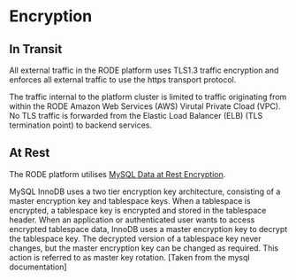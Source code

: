 # Encryption

## In Transit
All external traffic in the RODE platform uses TLS1.3 traffic encryption and enforces all external traffic to use the https transport protocol.

The traffic internal to the platform cluster is limited to traffic originating from within the RODE Amazon Web Services (AWS) Virutal Private Cload (VPC). No TLS traffic is forwarded from the Elastic Load Balancer (ELB) (TLS termination point) to backend services.

## At Rest
The RODE platform utilises [MySQL Data at Rest Encryption](https://dev.mysql.com/doc/refman/8.0/en/innodb-data-encryption.html).

MySQL InnoDB uses a two tier encryption key architecture, consisting of a master encryption key and tablespace keys. When a tablespace is encrypted, a tablespace key is encrypted and stored in the tablespace header. When an application or authenticated user wants to access encrypted tablespace data, InnoDB uses a master encryption key to decrypt the tablespace key. The decrypted version of a tablespace key never changes, but the master encryption key can be changed as required. This action is referred to as master key rotation. [Taken from the mysql documentation]